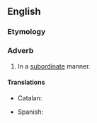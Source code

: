 ==English==

===Etymology===
{{suffix|en|subordinate|ly}}

===Adverb===
{{en-adv}}

# In a [[subordinate]] manner.

====Translations====
{{trans-top|in a subordinate manner}}
* Catalan: {{t|ca|subordinadament}}
{{trans-mid}}
* Spanish: {{t|es|subordinadamente}}
{{trans-bottom}}